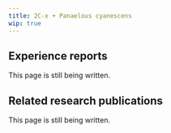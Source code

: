 ---
title: 2C-x + Panaelous cyanescens
wip: true
---

## Experience reports

This page is still being written.

## Related research publications

This page is still being written.


